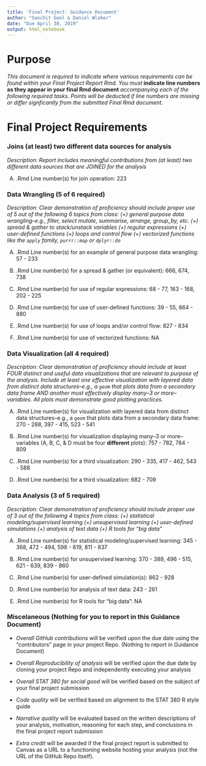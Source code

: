 ```yaml
---
title: 'Final Project: Guidance Document'
author: "Sanchit Goel & Daniel Wlaker"
date: "Due April 30, 2019"
output: html_notebook
---
```


# Purpose

*This document is required to indicate where various requirements can be found within your Final Project Report Rmd.  You must* **indicate line numbers as they appear in your final Rmd document** *accompanying each of the following required tasks. Points will be deducted if line numbers are missing or differ signficantly from the submitted Final Rmd document.*  


# Final Project Requirements

### Joins (at least) two different data sources for analysis

*Description: Report includes meaningful contributions from (at least) two different data sources that are JOINED for the analysis*

(A) .Rmd Line number(s) for join operation: 223



### Data Wrangling (5 of 6 required)
*Description: Clear demonstration of proficiency should include proper use of 5 out of the following 6 topics from class: (+) general purpose data wrangling--e.g., filter, select mutate, summarise, arrange, group_by, etc. (+) spread & gather to stack/unstack variables (+) regular expressions (+) user-defined functions (+) loops and control flow (+) vectorized functions like the `apply` family, `purrr::map` or `dplyr::do`*

(A) .Rmd Line number(s) for an example of general purpose data wrangling: 57 - 233


(B) .Rmd Line number(s) for a spread & gather (or equivalent): 666, 674, 738


(C) .Rmd Line number(s) for use of regular expressions: 68 - 77, 163 - 168, 202 - 225


(D) .Rmd Line number(s) for use of user-defined functions: 39 - 55, 864 - 880


(E) .Rmd Line number(s) for use of loops and/or control flow: 827 - 834


(F) .Rmd Line number(s) for use of vectorized functions: NA


### Data Visualization (all 4 required)

*Description: Clear demonstration of proficiency should include at least FOUR distinct and useful data visualizations that are relevant to purpose of the analysis. Include at least one effective visualization with layered data from distinct data structures--e.g., a `geom` that plots data from a secondary data frame AND another must effectively display many--3 or more--variables. All plots must demonstrate good plotting practices.*

(A) .Rmd Line number(s) for visualization with layered data from distinct data structures--e.g., a `geom` that plots data from a secondary data frame: 270 - 288, 397 - 415, 523 - 541


(B) .Rmd Line number(s) for visualization displaying many--3 or more--variables (A, B, C, & D must be four **different** plots): 757 - 782, 784 - 809


(C) .Rmd Line number(s) for a third visualization: 290 - 335, 417 - 462, 543 - 588


(D) .Rmd Line number(s) for a third visualization: 682 - 709



### Data Analysis (3 of 5 required)

*Description: Clear demonstration of proficiency should include proper use of 3 out of the following 4 topics from class: (+) statistical modeling/supervised learning (+) unsupervised learning (+) user-defined simulations (+) analysis of text data (+) R tools for "big data"*

(A) .Rmd Line number(s) for statistical modeling/supervised learning:  345 - 368, 472 - 494, 598 - 619, 811 - 837


(B) .Rmd Line number(s) for unsupervised learning: 370 - 389, 496 - 515, 621 - 639, 839 - 860


(C) .Rmd Line number(s) for user-defined simulation(s): 862 - 928


(D) .Rmd Line number(s) for analysis of text data: 243 - 261


(E) .Rmd Line number(s) for R tools for "big data": NA




### Miscelaneous (Nothing for you to report in this Guidance Document)
- *Overall GitHub contributions* will be verified upon the due date using the "contributors" page in your project Repo.  (Nothing to report in Guidance Document)

- *Overall Reproducibility of analysis* will be verified upon the due date by cloning your project Repo and independently executing your analysis

- *Overall STAT 380 for social good* will be verified based on the subject of your final project submission

- *Code quality* will be verified based on alignment to the STAT 380 R style guide

- *Narrative quality* will be evaluated based on the written descriptions of your analysis, motivation, reasoning for each step, and conclusions in the final project report submission

- *Extra credit* will be awarded if the final project report is submitted to Canvas as a URL to a functioning website hosting your analysis (not the URL of the GitHub Repo itself).
